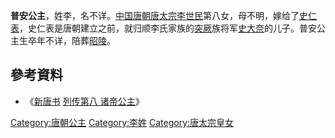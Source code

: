 {{東亞女性歷史人物
| 名稱=普安公主
| 身份=[[唐朝|唐朝]]公主
| 畫像=
| 說明=
| 姓=李氏
| 封爵=公主
| 位號=
| 封號=普安公主
| 湯沐邑=[[普安郡|普安郡]]
| 出生年=
| 婚年=
| 逝世年=
| 諡號=
| 墳墓=
| 父親=[[唐太宗|唐太宗]][[李世民|李世民]]
| 嫡母=[[长孙皇后|长孙皇后]]
| 母親=
| 夫=[[史仁表|史仁表]]
| 夫之父=[[史大奈|史大奈]]
| 夫之母=
| 夫之嫡母=
| 夫之元配=
| 夫之正室=
| 夫之繼室=
| 夫之平妻=
| 夫之側室=
| 兄弟=
| 姊妹=
| 嫡兄弟=恒山王-{[[李承乾|李承乾]]}-<br>濮王[[李泰|李泰]]<br>高宗[[李治|李治]]
| 嫡姊妹=长乐公主[[李丽质|李丽质]]<br>[[城阳公主|城阳公主]]<br>晋阳公主[[李明达|李明达]]<br>[[新城公主|新城公主]]
| 同胞兄弟=
| 同胞姊妹=
| 庶兄弟=
| 庶姊妹=
| 異母兄弟=
| 異母姊妹=
| 異父兄弟=
| 異父姊妹=
| 繼兄弟=
| 繼姊妹=
| 子=
| 女=
| 養子=
| 養女=
| 繼子=
| 繼女=
| 注釋=
|}}

'''普安公主'''，姓李，名不详。[[中国|中国]][[唐朝|唐朝]][[唐太宗|唐太宗]][[李世民|李世民]]第八女，母不明，嫁给了[[史仁表|史仁表]]，史仁表是唐朝建立之前，就归顺李氏家族的[[突厥|突厥]]族将军[[史大奈|史大奈]]的儿子。普安公主生卒年不详，陪葬[[唐昭陵|昭陵]]。

==參考資料==
*《[[新唐书|新唐书]] [[s:新唐書/卷083|列传第八 诸帝公主]]》

[[Category:唐朝公主|Category:唐朝公主]]
[[Category:李姓|Category:李姓]]
[[Category:唐太宗皇女|Category:唐太宗皇女]]